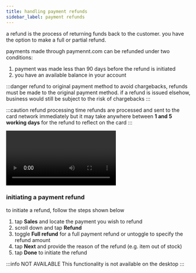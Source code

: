 ```yaml
---
title: handling payment refunds
sidebar_label: payment refunds
---
```


a refund is the process of returning funds back to the customer. you have the option to make a full or partial refund.

payments made through paymennt.com can be refunded under two conditions:
1. payment was made less than 90 days before the refund is initiated
2. you have an available balance in your account

:::danger refund to original payment method
to avoid chargebacks, refunds must be made to the original payment method. if a refund is issued elsehow, business would still be subject to the risk of chargebacks
:::

:::caution refund processing time
refunds are processed and sent to the card network immediately but it may take anywhere between **1 and 5 working days** for the refund to reflect on the card
:::

<Video
  url="2YILotye974"
  title="create a refund - paymennt.com">
</Video>

### initiating a payment refund

<Tabs>
<TabItem value="app" label="Mobile App" default>

to initiate a refund, follow the steps shown below

1. tap **Sales** and locate the payment you wish to refund
2. scroll down and tap **Refund**
3. toggle **Full refund** for a full payment refund or untoggle to specify the refund amount
4. tap **Next** and provide the reason of the refund (e.g. item out of stock)
6. tap **Done** to initiate the refund

</TabItem>
<TabItem value="desktop" label="Desktop" default>

:::info NOT AVAILABLE
This functionality is not available on the desktop
:::

</TabItem>
</Tabs>
